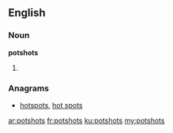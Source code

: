 ==English==

===Noun===
'''potshots'''
# {{plural of|potshot}}

===Anagrams===
* [[hotspots#English|hotspots]], [[hot spots#English|hot spots]]

[[ar:potshots]]
[[fr:potshots]]
[[ku:potshots]]
[[my:potshots]]